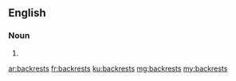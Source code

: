 ==English==

===Noun===
{{head|en|noun plural form}}

# {{plural of|backrest|lang=en}}

[[ar:backrests]]
[[fr:backrests]]
[[ku:backrests]]
[[mg:backrests]]
[[my:backrests]]